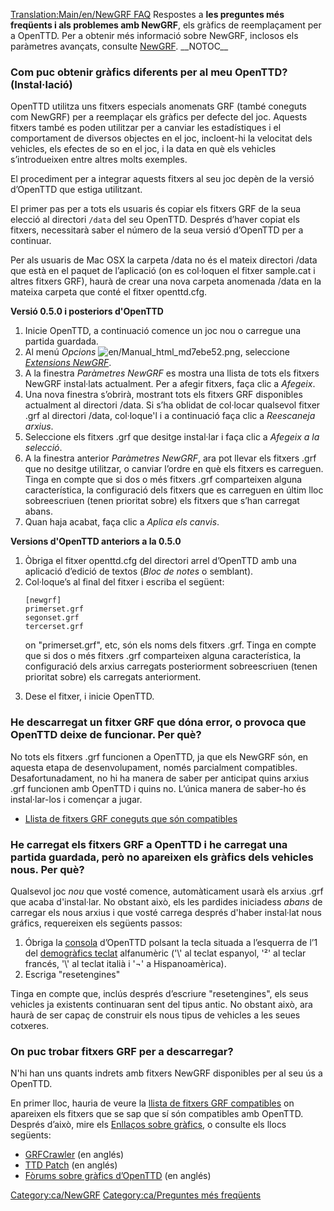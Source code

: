 [[Translation:Main/en/NewGRF FAQ]]{{en/-}}{{ca/FAQmenu}}
Respostes a '''les preguntes més freqüents i als problemes amb NewGRF''', els gràfics de reemplaçament per a OpenTTD. Per a obtenir més informació sobre NewGRF, inclosos els paràmetres avançats, consulte [[Main/ca/NewGRF|NewGRF]].
__NOTOC__
===Com puc obtenir gràfics diferents per al meu OpenTTD? (Instal·lació)===
OpenTTD utilitza uns fitxers especials anomenats GRF (també coneguts com NewGRF) per a reemplaçar els gràfics per defecte del joc. Aquests fitxers també es poden utilitzar per a canviar les estadístiques i el comportament de diversos objectes en el joc, incloent-hi la velocitat dels vehicles, els efectes de so en el joc, i la data en què els vehicles s’introdueixen entre altres molts exemples.

El procediment per a integrar aquests fitxers al seu joc depèn de la versió d’OpenTTD que estiga utilitzant.

El primer pas per a tots els usuaris és copiar els fitxers GRF de la seua elecció al directori <code>/data</code> del seu OpenTTD. Després d’haver copiat els fitxers, necessitarà saber el número de la seua versió d’OpenTTD per a continuar.

Per als usuaris de Mac OSX la carpeta /data no és el mateix directori /data que està en el paquet de l’aplicació (on es col·loquen el fitxer sample.cat i altres fitxers GRF), haurà de crear una nova carpeta anomenada /data en la mateixa carpeta que conté el fitxer openttd.cfg.

'''Versió 0.5.0 i posteriors d'OpenTTD'''
# Inicie OpenTTD, a continuació comence un joc nou o carregue una partida guardada.
# Al menú ''Opcions'' [[File:en/Manual html md7ebe52.png]], seleccione ''[[Main/en/NewGRF/Ca#Activar fitxers NewGRF|Extensions NewGRF]]''.
# A la finestra ''Paràmetres NewGRF'' es mostra una llista de tots els fitxers NewGRF instal·lats actualment. Per a afegir fitxers, faça clic a ''Afegeix''.
# Una nova finestra s’obrirà, mostrant tots els fitxers GRF disponibles actualment al directori /data. Si s’ha oblidat de col·locar qualsevol fitxer .grf al directori /data, col·loque'l i a continuació faça clic a ''Reescaneja arxius''.
# Seleccione els fitxers .grf que desitge instal·lar i faça clic a ''Afegeix a la selecció''.
# A la finestra anterior ''Paràmetres NewGRF'', ara pot llevar els fitxers .grf que no desitge utilitzar, o canviar l’ordre en què els fitxers es carreguen. Tinga en compte que si dos o més fitxers .grf comparteixen alguna característica, la configuració dels fitxers que es carreguen en últim lloc sobreescriuen (tenen prioritat sobre) els fitxers que s’han carregat abans.
# Quan haja acabat, faça clic a ''Aplica els canvis''.

'''Versions d'OpenTTD anteriors a la 0.5.0'''
<ol>
<li>Òbriga el fitxer openttd.cfg del directori arrel d’OpenTTD amb una aplicació d’edició de textos (''Bloc de notes'' o semblant).
<li>Col·loque’s al final del fitxer i escriba el següent:<pre>
[newgrf]
primerset.grf
segonset.grf
tercerset.grf
</pre>on "primerset.grf", etc, són els noms dels fitxers .grf. Tinga en compte que si dos o més fitxers .grf comparteixen alguna característica, la configuració dels arxius carregats posteriorment sobreescriuen (tenen prioritat sobre) els carregats anteriorment.
<li>Dese el fitxer, i inicie OpenTTD.
</ol>

===He descarregat un fitxer GRF que dóna error, o provoca que OpenTTD deixe de funcionar. Per què?===
No tots els fitxers .grf funcionen a OpenTTD, ja que els NewGRF són, en aquesta etapa de desenvolupament, només parcialment compatibles. Desafortunadament, no hi ha manera de saber per anticipat quins arxius .grf funcionen amb OpenTTD i quins no. L’única manera de saber-ho és instal·lar-los i començar a jugar.
* [[Main/en/Lista NewGRF/És|Llista de fitxers GRF coneguts que són compatibles]]

===He carregat els fitxers GRF a OpenTTD i he carregat una partida guardada, però no apareixen els gràfics dels vehicles nous. Per què?===
Qualsevol joc ''nou'' que vosté comence, automàticament usarà els arxius .grf que acaba d'instal·lar.  No obstant això, els les pardides iniciadess ''abans'' de carregar els nous arxius i que vosté carrega després d'haber instal·lat nous gráfics, requereixen els següents passos:
# Óbriga la [[Main/ca/Consola|consola]] d’OpenTTD polsant la tecla situada a l’esquerra de l’1 del [http://www.wikipedia.org/wiki/ca:Teclat_d'ordinador#Teclats demogràfics teclat] alfanumèric ('\' al teclat espanyol, '²' al teclar francés, '\' al teclat italià i '¬' a Hispanoamèrica).
# Escriga "resetengines"

Tinga en compte que, inclús després d’escriure "resetengines", els seus vehicles ja existents continuaran sent del tipus antic. No obstant això, ara haurà de ser capaç de construir els nous tipus de vehicles a les seues cotxeres.

===On puc trobar fitxers GRF per a descarregar?===
N'hi han uns quants indrets amb fitxers NewGRF disponibles per al seu ús a OpenTTD.

En primer lloc, hauria de veure la [[Main/ca/Llista NewGRF|llista de fitxers GRF compatibles]] on apareixen els fitxers que se sap que sí són compatibles amb OpenTTD. Després d’això, mire els [[Main/en/Enllaços/Ca#Enllaços sobre gràfics|Enllaços sobre gràfics]], o consulte els llocs següents:
* [http://grfcrawler.tt-forums.net/ GRFCrawler] (en anglés)
* [http://www.ttdpatch.net/newgrf.html TTD Patch] (en anglés)
* [http://www.tt-forums.net/viewforum.php?f=36 Fòrums sobre gràfics d’OpenTTD] (en anglés)


{{Navbox NewGRF/Ca}}

[[Category:ca/NewGRF]]
[[Category:ca/Preguntes més freqüents]]